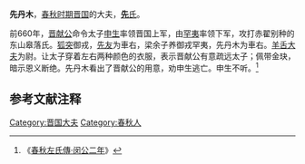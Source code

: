 {{模板:Infobox 先秦人物
|名称=先丹木
|姓=
|氏=先
|名=丹木
|字=
|别名=
|别字=
|谥号=
|时代=春秋
|国家=[[晋国|晋]] 
|身份=
|出生=
|逝世=
}}
'''先丹木'''{{BD|？||？||catIdx=X先}}，[[春秋时期|春秋时期]][[晋国|晋国]]的大夫，[[先氏|'''先'''氏]]。

前660年，[[晋献公|晋献公]]命令太子[[申生|申生]]率领晋国上军，由[[罕夷|罕夷]]率领下军，攻打赤翟别种的东山皋落氏。[[狐突|狐突]]御戎，[[先友|先友]]为車右，梁余子养御戎罕夷，先丹木为車右。[[羊舌大夫|羊舌大夫]]为尉。让太子穿着左右两种颜色的衣服，表示晋献公有意疏远太子；佩带金玦，暗示恩义断绝。先丹木看出了晋献公的用意，劝申生逃亡。申生不听。<ref>《[[s:春秋左氏傳/閔公|春秋左氏傳·闵公二年]]》</ref>

==参考文献注释==
{{Reflist}}
[[Category:晋国大夫|Category:晋国大夫]]
[[Category:春秋人|Category:春秋人]]